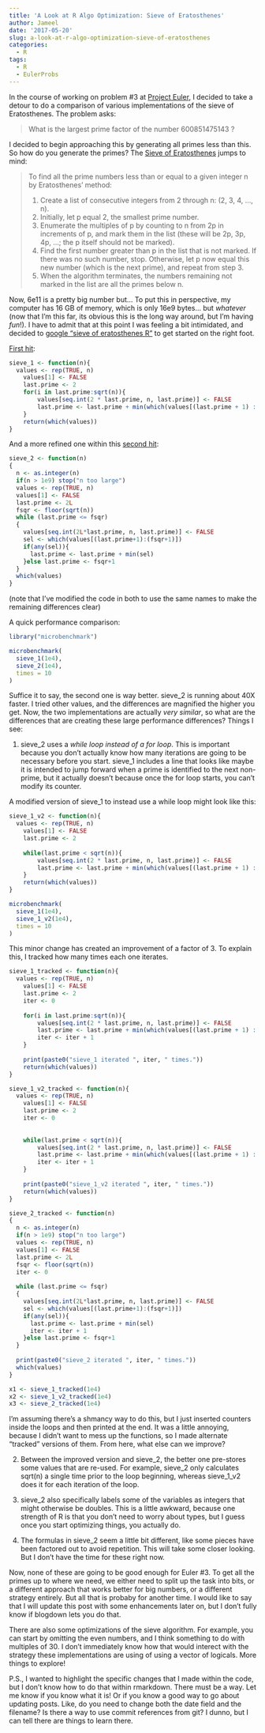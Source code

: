 ```yaml
---
title: 'A Look at R Algo Optimization: Sieve of Eratosthenes'
author: Jameel
date: '2017-05-20'
slug: a-look-at-r-algo-optimization-sieve-of-eratosthenes
categories:
  - R
tags:
  - R
  - EulerProbs
---
```


In the course of working on problem #3 at [Project Euler](https://projecteuler.net/problem=3), I decided to take a detour to do a comparison of various implementations of the sieve of Eratosthenes. The problem asks:

> What is the largest prime factor of the number 600851475143 ?

I decided to begin approaching this by generating all primes less than this. So how do you generate the primes? The [Sieve of Eratosthenes](https://en.wikipedia.org/wiki/Sieve_of_Eratosthenes) jumps to mind:

> To find all the prime numbers less than or equal to a given integer n by Eratosthenes' method:
> 
> 1) Create a list of consecutive integers from 2 through n: (2, 3, 4, ..., n).
> 2) Initially, let p equal 2, the smallest prime number.
> 3) Enumerate the multiples of p by counting to n from 2p in increments of p, and mark them in the list (these will be 2p, 3p, 4p, ...; the p itself should not be marked).
> 4) Find the first number greater than p in the list that is not marked. If there was no such number, stop. Otherwise, let p now equal this new number (which is the next prime), and repeat from step 3.
> 5) When the algorithm terminates, the numbers remaining not marked in the list are all the primes below n.

Now, 6e11 is a pretty big number but... To put this in perspective, my computer has 16 GB of memory, which is only 16e9 bytes... but *whatever* (now that I'm this far, its obvious this is the long way around, but I'm having _fun_!). I have to admit that at this point I was feeling a bit intimidated, and decided to [google "sieve of eratosthenes R"](https://www.google.com/search?q=sieve+of+eratosthenes+r&oq=sieve+o&aqs=chrome.2.69i59j69i57j35i39j0l3.2233j0j7&sourceid=chrome&ie=UTF-8) to get started on the right foot.

[First hit](https://gist.github.com/seankross/5946396):

```r
sieve_1 <- function(n){
  values <- rep(TRUE, n)
	values[1] <- FALSE
	last.prime <- 2
	for(i in last.prime:sqrt(n)){
		values[seq.int(2 * last.prime, n, last.prime)] <- FALSE
		last.prime <- last.prime + min(which(values[(last.prime + 1) : n]))
	}
	return(which(values))
}
```

And a more refined one within this [second hit](http://stackoverflow.com/questions/3789968/generate-a-list-of-primes-in-r-up-to-a-certain-number):

```r
sieve_2 <- function(n)
{
  n <- as.integer(n)
  if(n > 1e9) stop("n too large")
  values <- rep(TRUE, n)
  values[1] <- FALSE
  last.prime <- 2L
  fsqr <- floor(sqrt(n))
  while (last.prime <= fsqr)
  {
    values[seq.int(2L*last.prime, n, last.prime)] <- FALSE
    sel <- which(values[(last.prime+1):(fsqr+1)])
    if(any(sel)){
      last.prime <- last.prime + min(sel)
    }else last.prime <- fsqr+1
  }
  which(values)
}

```

(note that I've modified the code in both to use the same names to make the remaining differences clear)

A quick performance comparison:

```r
library("microbenchmark")

microbenchmark(
  sieve_1(1e4),
  sieve_2(1e4),
  times = 10
)

```

Suffice it to say, the second one is way better. sieve_2 is running about 40X faster. I tried other values, and the differences are magnified the higher you get. Now, the two implementations are actually *very similar*, so what are the differences that are creating these large performance differences? Things I see:

1) sieve_2 uses a *while loop instead of a for loop*. This is important because you don't actually know how many iterations are going to be necessary before you start. sieve_1 includes a line that looks like maybe it is intended to jump forward when a prime is identified to the next non-prime, but it actually doesn't because once the for loop starts, you can't modify its counter.

A modified version of sieve_1 to instead use a while loop might look like this:

```r
sieve_1_v2 <- function(n){
  values <- rep(TRUE, n)
	values[1] <- FALSE
	last.prime <- 2
	
	while(last.prime < sqrt(n)){
		values[seq.int(2 * last.prime, n, last.prime)] <- FALSE
		last.prime <- last.prime + min(which(values[(last.prime + 1) : n]))
	}
	return(which(values))
}

microbenchmark(
  sieve_1(1e4),
  sieve_1_v2(1e4),
  times = 10
)

```

This minor change has created an improvement of a factor of 3. To explain this, I tracked how many times each one iterates.

```r
sieve_1_tracked <- function(n){
  values <- rep(TRUE, n)
	values[1] <- FALSE
	last.prime <- 2
	iter <- 0
	
	for(i in last.prime:sqrt(n)){
		values[seq.int(2 * last.prime, n, last.prime)] <- FALSE
		last.prime <- last.prime + min(which(values[(last.prime + 1) : n]))
		iter <- iter + 1
	}
	
	print(paste0("sieve_1 iterated ", iter, " times."))
	return(which(values))
}

sieve_1_v2_tracked <- function(n){
  values <- rep(TRUE, n)
	values[1] <- FALSE
	last.prime <- 2
	iter <- 0
	
	
	while(last.prime < sqrt(n)){
		values[seq.int(2 * last.prime, n, last.prime)] <- FALSE
		last.prime <- last.prime + min(which(values[(last.prime + 1) : n]))
		iter <- iter + 1
	}
	
	print(paste0("sieve_1_v2 iterated ", iter, " times."))
	return(which(values))
}

sieve_2_tracked <- function(n)
{
  n <- as.integer(n)
  if(n > 1e9) stop("n too large")
  values <- rep(TRUE, n)
  values[1] <- FALSE
  last.prime <- 2L
  fsqr <- floor(sqrt(n))
  iter <- 0
	
  while (last.prime <= fsqr)
  {
    values[seq.int(2L*last.prime, n, last.prime)] <- FALSE
    sel <- which(values[(last.prime+1):(fsqr+1)])
    if(any(sel)){
      last.prime <- last.prime + min(sel)
      iter <- iter + 1
    }else last.prime <- fsqr+1
  }
  
  print(paste0("sieve_2 iterated ", iter, " times."))
  which(values)
}

x1 <- sieve_1_tracked(1e4)
x2 <- sieve_1_v2_tracked(1e4)
x3 <- sieve_2_tracked(1e4)  

```

I'm assuming there's a shmancy way to do this, but I just inserted counters inside the loops and then printed at the end. It was a little annoying, because I didn't want to mess up the functions, so I made alternate "tracked" versions of them. From here, what else can we improve?

2) Between the improved version and sieve_2, the better one pre-stores some values that are re-used. For example, sieve_2 only calculates sqrt(n) a single time prior to the loop beginning, whereas sieve_1_v2 does it for each iteration of the loop.

3) sieve_2 also specifically labels some of the variables as integers that might otherwise be doubles. This is a little awkward, because one strength of R is that you don't need to worry about types, but I guess once you start optimizing things, you actually do.

4) The formulas in sieve_2 seem a little bit different, like some pieces have been factored out to avoid repetition. This will take some closer looking. But I don't have the time for these right now.

Now, none of these are going to be good enough for Euler #3. To get all the primes up to where we need, we either need to split up the task into bits, or a different approach that works better for big numbers, or a different strategy entirely.  But all that is probaby for another time. I would like to say that I will update this post with some enhancements later on, but I don't fully know if blogdown lets you do that.

There are also some optimizations of the sieve algorithm. For example, you can start by omitting the even numbers, and I think something to do with multiples of 30. I don't immediately know how that would interect with the strategy these implementations are using of using a vector of logicals. More things to explore!

P.S., I wanted to highlight the specific changes that I made within the code, but I don't know how to do that within rmarkdown. There must be a way. Let me know if you know what it is! Or if you know a good way to go about updating posts. Like, do you need to change both the date field and the filename? Is there a way to use commit references from git? I dunno, but I can tell there are things to learn there.